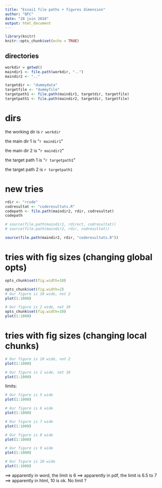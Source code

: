 ```yaml
---
title: "Essai1 file paths + figures dimension"
author: "BFC"
date: "28 juin 2016"
output: html_document
---
```


```r
library(knitr)
knitr::opts_chunk$set(echo = TRUE)
```

## directories

 
```r
workdir = getwd()
maindir1 <- file.path(workdir, "..")
maindir2 <- ".."

targetdir <- "dummydata"
targetfile <- "dummyfile"
targetpath1 <- file.path(maindir1, targetdir, targetfile)
targetpath1 <- file.path(maindir2, targetdir, targetfile)
```


dirs
========

the working dir is `r workdir`

the main dir 1 is "`r maindir1`"

the main dir 2 is "`r maindir2`"

the target path 1 is "`r targetpath1`"

the target path 2 is `r targetpath1`


new tries
============

```r
rdir <- "rcode"
codresultat <- "coderesultats.R"
codepath <- file.path(maindir2, rdir, codresultat)
codepath

# source(file.path(maindir1, rdirect, codresultat))
# source(file.path(maindir2, rdir, codresultat))

source(file.path(maindir2, rdir, "coderesultats.R"))
```






















tries with fig sizes (changing global opts)
==============================================

```r
opts_chunk$set(fig.width=10)
```


```r
opts_chunk$set(fig.width=2)
# Our figure is 10 wide, not 2
plot(1:1000)
```

```r
# Our figure is 2 wide, not 10
opts_chunk$set(fig.width=10)
plot(1:1000)
```



tries with fig sizes (changing local chunks)
======================


```r
# Our figure is 10 wide, not 2
plot(1:1000)
```

```r
# Our figure is 2 wide, not 10
plot(1:1000)
```

limits:

```r
# Our figure is 5 wide
plot(1:1000)
```

```r
# Our figure is 6 wide
plot(1:1000)
```

```r
# Our figure is 7 wide
plot(1:1000)
```

```r
# Our figure is 8 wide
plot(1:1000)
```

```r
# Our figure is 9 wide
plot(1:1000)
```


```r
# Our figure is 10 wide
plot(1:1000)
```

==> apparently in word, the limit is 6
==> apparently in pdf, the limit is 6.5 to 7
==> apparently in html, 10 is ok. No limit ?


